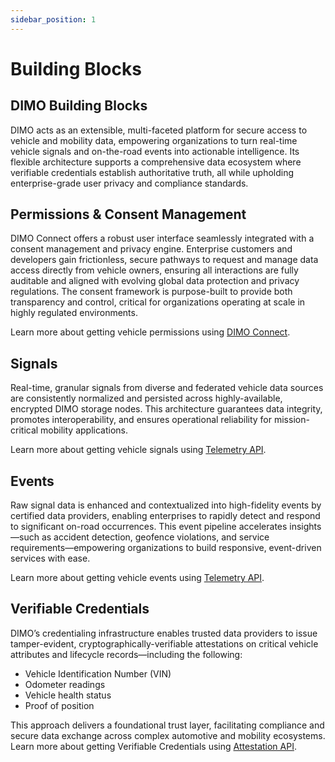 ```yaml
---
sidebar_position: 1
---
```



# Building Blocks

## DIMO Building Blocks
DIMO acts as an extensible, multi-faceted platform for secure access to vehicle and mobility data, 
empowering organizations to turn real-time vehicle signals and on-the-road events into actionable intelligence. 
Its flexible architecture supports a comprehensive data ecosystem where verifiable credentials establish authoritative truth, 
all while upholding enterprise-grade user privacy and compliance standards.

## Permissions & Consent Management
DIMO Connect offers a robust user interface seamlessly integrated with a consent management and privacy engine.
Enterprise customers and developers gain frictionless, secure pathways to request and manage data access directly from vehicle owners, 
ensuring all interactions are fully auditable and aligned with evolving global data protection and privacy regulations. 
The consent framework is purpose-built to provide both transparency and control, 
critical for organizations operating at scale in highly regulated environments.

Learn more about getting vehicle permissions using [DIMO Connect](/docs/build/building-with-tools/client-sdk-dimo-connect).

## Signals
Real-time, granular signals from diverse and federated vehicle data sources are consistently normalized 
and persisted across highly-available, encrypted DIMO storage nodes. 
This architecture guarantees data integrity, promotes interoperability, and ensures operational reliability for mission-critical mobility applications.

Learn more about getting vehicle signals using [Telemetry API](/docs/api-references/telemetry-api/signals).

## Events
Raw signal data is enhanced and contextualized into high-fidelity events by certified data providers, 
enabling enterprises to rapidly detect and respond to significant on-road occurrences. 
This event pipeline accelerates insights—such as accident detection, geofence violations, 
and service requirements—empowering organizations to build responsive, event-driven services with ease.

Learn more about getting vehicle events using [Telemetry API](/docs/api-references/telemetry-api/events).

## Verifiable Credentials
DIMO’s credentialing infrastructure enables trusted data providers to issue tamper-evident, 
cryptographically-verifiable attestations on critical vehicle attributes and lifecycle records—including the following: 
- Vehicle Identification Number (VIN)
- Odometer readings
- Vehicle health status
- Proof of position 

This approach delivers a foundational trust layer, facilitating compliance and secure data exchange across complex automotive and mobility ecosystems.
Learn more about getting Verifiable Credentials using [Attestation API](/docs/api-references/attestation-api).

